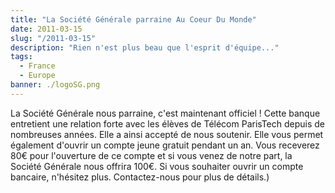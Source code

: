 ```yaml
---
title: "La Société Générale parraine Au Coeur Du Monde"
date: 2011-03-15
slug: "/2011-03-15"
description: "Rien n'est plus beau que l'esprit d'équipe..."
tags:
  - France
  - Europe
banner: ./logoSG.png
---
```


La Société Générale nous parraine, c'est maintenant officiel ! Cette banque entretient une relation forte avec les élèves de Télécom ParisTech depuis de nombreuses années. Elle a ainsi accepté de nous soutenir. Elle vous permet également d'ouvrir un compte jeune gratuit pendant un an. Vous receverez 80€ pour l'ouverture de ce compte et si vous venez de notre part, la Société Générale nous offrira 100€. Si vous souhaiter ouvrir un compte bancaire, n'hésitez plus. Contactez-nous pour plus de détails.)
